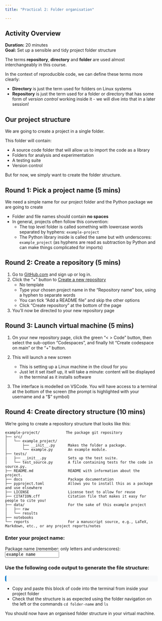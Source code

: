 ```yaml
---
title: "Practical 2: Folder organisation"

---
```


## Activity Overview

**Duration:** 20 minutes  
**Goal:** Set up a sensible and tidy project folder structure

:::{.callout-note}

The terms **repository**, **directory** and **folder** are used almost interchangeably in this course.

In the context of reproducible code, we can define these terms more clearly:

- **Directory** is just the term used for folders on Linux systems
- **Repository** is just the term used for a folder or directory that has some form of *version control* working inside it - we will dive into that in a later session!

:::

## Our project structure

We are going to create a project in a single folder.

This folder will contain:

- A source code folder that will allow us to import the code as a library
- Folders for analysis and experimentation
- A testing suite
- Version control

But for now, we simply want to create the folder structure.

## Round 1: Pick a project name (5 mins)

We need a simple name for our project folder and the Python package we are going to create

- Folder and file names should contain **no spaces**
- In general, projects often follow this convention:
    - The top level folder is called something with lowercase words separated by hyphens: `example-project`
    - The Python library inside is called the same but with underscores: `example_project` (as hyphens are read as subtraction by Python and can make things complicated for imports)

## Round 2: Create a repository (5 mins)

1. Go to [GitHub.com](https://github.com/) and sign up or log in.
2. Click the "+" button to [Create a new repository](https://github.com/new)
    - No template
    - Type your chosen project name in the "Repository name" box, using a hyphen to separate words
    - You can tick "Add a README file" and skip the other options
    - Click "Create repository" at the bottom of the page
3. You'll now be directed to your new repository page

## Round 3: Launch virtual machine (5 mins)

1. On your new repository page, click the green "< > Code" button, then select the sub-option "Codespaces", and finally hit "Create codespace on main" or the "+" button.

2. This will launch a new screen
    - This is setting up a Linux machine in the cloud for you
    - Just let it set itself up, it will take a minute: content will be displayed in the terminal as it installs software

3. The interface is modelled on VSCode. You will have access to a terminal at the bottom of the screen (the prompt is highlighted with your username and a "$" symbol)

## Round 4: Create directory structure (10 mins)

We're going to create a repository structure that looks like this:

```text
example-project/            The package git repository
├── src/  
│   └── example_project/     
│       ├── __init__.py      Makes the folder a package.
│       └── example.py       An example module.
├── tests/
|   ├── __init__.py          Sets up the test suite.
│   └── test_source.py       A file containing tests for the code in source.py.
├── README.md                README with information about the project.
├── docs                     Package documentation
├── pyproject.toml           Allows you to install this as a package and use elsewhere
├── LICENSE                  License text to allow for reuse
├── CITATION.cff             Citation file that makes it easy for people to cite you!
├── data/                    For the sake of this example project
|   ├── raw 
│   └── results  
├── notebooks
└── reports                  For a manuscript source, e.g., LaTeX, Markdown, etc., or any project reports/notes

```

### Enter your project name:

::: { .observable }
<label>Package name (remember: only letters and underscores): &nbsp; <input id="name" value="example_name" type="text" placeholder="example_name" pattern="[a-z0-9_]*" style="font-family:monospace;"></label>

### Use the following code output to generate the file structure:

<pre id="output" style="background-color: #f8f9fa; padding: 10px; border-radius: 5px; border-left: 4px solid #007acc;"></pre>


<script>
const name = document.getElementById('name');

function updateOutput() {
    sanitized = (name.value || "").replace(/[^a-z0-9_]/g, "")
    output.textContent = 
`mkdir -p tests src/${sanitized} data/raw data/results notebooks reports
touch {pyproject.toml,environment.yml,README.md,CITATION.cff,src/${sanitized}/__init__.py,src/${sanitized}/example.py}
echo -e 'import sys\nsys.path.append("src")' > tests/__init__.py
`
    }

name.addEventListener('input', updateOutput);
updateOutput();

</script>
:::

- Copy and paste this block of code into the terminal from inside your project folder
- Check that the structure is as expected using the folder navigation on the left or the commands `cd folder-name` and `ls`

You should now have an organised folder structure in your virtual machine.